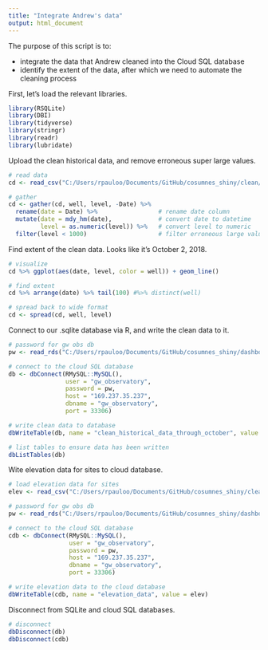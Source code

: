 ```yaml
---
title: "Integrate Andrew's data"
output: html_document
---
```


The purpose of this script is to:  

* integrate the data that Andrew cleaned into the Cloud SQL database  
* identify the extent of the data, after which we need to automate the cleaning process  


First, let's load the relevant libraries.
```r
library(RSQLite)
library(DBI)
library(tidyverse)
library(stringr)
library(readr)
library(lubridate)
```

Upload the clean historical data, and remove erroneous super large values.
```r
# read data
cd <- read_csv("C:/Users/rpauloo/Documents/GitHub/cosumnes_shiny/clean/andrew_clean_data/LevelSenderAllData.csv")

# gather 
cd <- gather(cd, well, level, -Date) %>%  
  rename(date = Date) %>%                 # rename date column
  mutate(date = mdy_hm(date),             # convert date to datetime
         level = as.numeric(level)) %>%   # convert level to numeric
  filter(level < 1000)                    # filter erroneous large values
```

Find extent of the clean data. Looks like it's October 2, 2018.
```r
# visualize
cd %>% ggplot(aes(date, level, color = well)) + geom_line()

# find extent
cd %>% arrange(date) %>% tail(100) #%>% distinct(well)

# spread back to wide format
cd <- spread(cd, well, level)
```


Connect to our .sqlite database via R, and write the clean data to it.
```r
# password for gw obs db
pw <- read_rds("C:/Users/rpauloo/Documents/GitHub/cosumnes_shiny/dashboard/data/pw.rds")

# connect to the cloud SQL database 
db <- dbConnect(RMySQL::MySQL(),
                user = "gw_observatory",
                password = pw,
                host = "169.237.35.237",
                dbname = "gw_observatory",
                port = 33306)

# write clean data to database
dbWriteTable(db, name = "clean_historical_data_through_october", value = cd)

# list tables to ensure data has been written
dbListTables(db)
```


Wite elevation data for sites to cloud database.  
```r
# load elevation data for sites
elev <- read_csv("C:/Users/rpauloo/Documents/GitHub/cosumnes_shiny/clean/andrew_clean_data/elev.csv")

# password for gw obs db
pw <- read_rds("C:/Users/rpauloo/Documents/GitHub/cosumnes_shiny/dashboard/data/pw.rds")

# connect to the cloud SQL database 
cdb <- dbConnect(RMySQL::MySQL(),
                 user = "gw_observatory",
                 password = pw,
                 host = "169.237.35.237",
                 dbname = "gw_observatory",
                 port = 33306)

# write elevation data to the cloud database
dbWriteTable(cdb, name = "elevation_data", value = elev)
```


Disconnect from SQLite and cloud SQL databases.
```r
# disconnect
dbDisconnect(db)
dbDisconnect(cdb)
```

